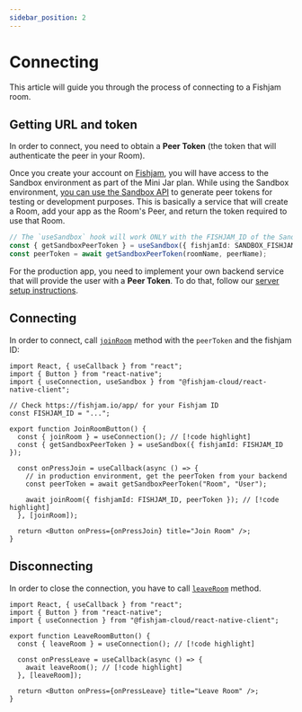 ```yaml
---
sidebar_position: 2
---
```



# Connecting

This article will guide you through the process of connecting to a Fishjam room.

## Getting URL and token

In order to connect, you need to obtain a **Peer Token** (the token that will authenticate the peer in
your Room).

<Tabs groupId="app-type">

  <TabItem value="sandbox" label="Sandbox App">

Once you create your account on [Fishjam](https://fishjam.io), you will have access to the Sandbox environment as part of the Mini Jar plan.
While using the Sandbox environment, [you can use the Sandbox API](../../how-to/features/sandbox-api-testing) to generate peer tokens for testing or development purposes.
This is basically a service that will create a Room, add your app as
the Room's Peer, and return the token required to use that Room.

```ts
// The `useSandbox` hook will work ONLY with the FISHJAM_ID of the Sandbox environment
const { getSandboxPeerToken } = useSandbox({ fishjamId: SANDBOX_FISHJAM_ID });
const peerToken = await getSandboxPeerToken(roomName, peerName);
```

  </TabItem>
  <TabItem value="production" label="Production App">

For the production app, you need to implement your own backend service that will provide the user with a **Peer Token**. To do that,
follow our [server setup instructions](../../how-to/backend/server-setup).

  </TabItem>
</Tabs>

## Connecting

In order to connect, call [`joinRoom`](../../api/mobile/functions/useConnection#joinroom) method with the `peerToken` and the fishjam ID:

```tsx
import React, { useCallback } from "react";
import { Button } from "react-native";
import { useConnection, useSandbox } from "@fishjam-cloud/react-native-client";

// Check https://fishjam.io/app/ for your Fishjam ID
const FISHJAM_ID = "...";

export function JoinRoomButton() {
  const { joinRoom } = useConnection(); // [!code highlight]
  const { getSandboxPeerToken } = useSandbox({ fishjamId: FISHJAM_ID });

  const onPressJoin = useCallback(async () => {
    // in production environment, get the peerToken from your backend
    const peerToken = await getSandboxPeerToken("Room", "User");

    await joinRoom({ fishjamId: FISHJAM_ID, peerToken }); // [!code highlight]
  }, [joinRoom]);

  return <Button onPress={onPressJoin} title="Join Room" />;
}
```

## Disconnecting

In order to close the connection, you have to call [`leaveRoom`](../../api/mobile/functions/useConnection#leaveroom) method.

```tsx
import React, { useCallback } from "react";
import { Button } from "react-native";
import { useConnection } from "@fishjam-cloud/react-native-client";

export function LeaveRoomButton() {
  const { leaveRoom } = useConnection(); // [!code highlight]

  const onPressLeave = useCallback(async () => {
    await leaveRoom(); // [!code highlight]
  }, [leaveRoom]);

  return <Button onPress={onPressLeave} title="Leave Room" />;
}
```
